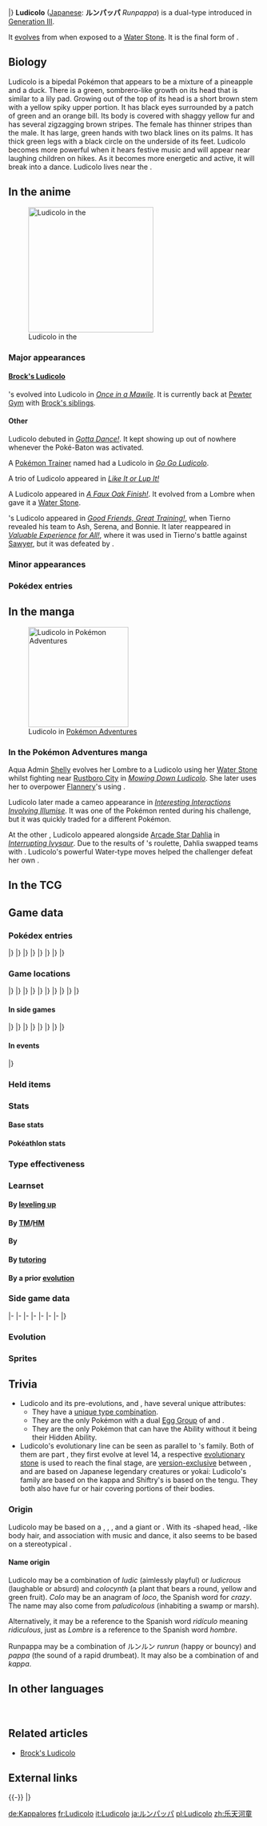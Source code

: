 {{PokémonPrevNext/Head|type=Water|type2=Grass}}
{{PokémonPrevNext/GO|species=Ludicolo}}
{{PokémonPrevNext/Pokémon|type=Water|prevnum=271|prev=Lombre|nextnum=273|next=Seedot|round=none}}
{{PokémonPrevNext/Disambig|species=Ludicolo}}
|}
{{Pokémon Infobox
|name=Ludicolo
|jname=ルンパッパ
|tmname=Runpappa
|ndex=272
|hdex=021
|karea=Mountain
|kdex=057
|fbrow=134
|obrow=245
|typebox=1
|type1=Water
|type2=Grass
|category=Carefree
|height-ftin=4'11"
|height-m=1.5
|weight-lbs=121.3
|weight-kg=55.0
|abilityn=d
|ability1=Swift Swim
|ability2=Rain Dish
|abilityd=Own Tempo
|egggroupn=2
|egggroup1=Water 1
|egggroup2=Grass
|eggcycles=15
|evtotal=3
|evsd=3
|expyield=216
|oldexp=181
|lv100exp=1,059,860
|gendercode=127
|color=Green
|catchrate=45
|body=12
|pokefordex=ludicolo
|generation=3
|friendship=70
}}
'''Ludicolo''' ([[List of Japanese Pokémon names|Japanese]]: '''ルンパッパ''' ''Runpappa'') is a dual-type {{2t|Water|Grass}} {{OBP|Pokémon|species}} introduced in [[Generation III]].

It [[Evolution|evolves]] from {{p|Lombre}} when exposed to a [[Water Stone]]. It is the final form of {{p|Lotad}}.

==Biology==
Ludicolo is a bipedal Pokémon that appears to be a mixture of a pineapple and a duck. There is a green, sombrero-like growth on its head that is similar to a lily pad. Growing out of the top of its head is a short brown stem with a yellow spiky upper portion. It has black eyes surrounded by a patch of green and an orange bill. Its body is covered with shaggy yellow fur and has several zigzagging brown stripes. The female has thinner stripes than the male. It has large, green hands with two black lines on its palms. It has thick green legs with a black circle on the underside of its feet. Ludicolo becomes more powerful when it hears festive music and will appear near laughing children on hikes. As it becomes more energetic and active, it will break into a dance. Ludicolo lives near the {{DL|List of Pokémon by habitat|Water's-edge Pokémon|water's edge}}.

==In the anime==
[[File:Tierno Ludicolo.png|thumb|250px|left|Ludicolo in the {{pkmn|anime}}]]
===Major appearances===
====[[Brock's Ludicolo]]====
{{an|Brock}}'s {{p|Lombre}} evolved into Ludicolo in ''[[AG105|Once in a Mawile]]''. It is currently back at [[Pewter Gym]] with [[Brock's siblings]].

====Other====
Ludicolo debuted in ''[[PK12|Gotta Dance!]]''. It kept showing up out of nowhere whenever the Poké-Baton was activated.

A [[Pokémon Trainer]] named {{OBP|Poncho|AG067}} had a Ludicolo in ''[[AG067|Go Go Ludicolo]]''.

A trio of {{pkmn2|wild}} Ludicolo appeared in ''[[DP007|Like It or Lup It!]]''

A Ludicolo appeared in ''[[DP139|A Faux Oak Finish!]]''. It evolved from a Lombre when {{an|Professor Oak}} gave it a [[Water Stone]].

{{an|Tierno}}'s Ludicolo appeared in ''[[XY065|Good Friends, Great Training!]]'', when Tierno revealed his team to Ash, Serena, and Bonnie. It later reappeared in ''[[XY126|Valuable Experience for All!]]'', where it was used in Tierno's battle against [[Sawyer]], but it was defeated by {{DL|Sawyer|Aegislash}}.

===Minor appearances===
===Pokédex entries===
{{Animedexheader|Hoenn}}
{{Animedexbody|AG067|Ludicolo|May's Pokédex|Ludicolo, the Carefree Pokémon. Ludicolo becomes extremely active whenever it hears a cheery rhythm. This can also lead it to exert extreme power in [[Pokémon battle|battle]].}}
{{Animedexfooter/Pokémon|''Advanced Generation''|Hoenn}}
{{Animedexheader|Sinnoh}}
{{Animedexbody|DP007|Ludicolo|Dawn's Pokédex|Ludicolo, the Carefree Pokémon. When Ludicolo listens to happy music, its power grows stronger, and it just has to dance.}}
{{Animedexbody|DP139|Ludicolo|Ash's Pokédex|Ludicolo, the Carefree Pokémon. If Ludicolo hears festive music, all its muscles fill with energy. It can't help breaking into a dance.}}
{{Animedexfooter/Pokémon|''Diamond & Pearl''|Sinnoh}}

==In the manga==
[[File:Shelly Ludicolo Adventures.png|thumb|200px|Ludicolo in [[Pokémon Adventures]]]]
===In the Pokémon Adventures manga===
Aqua Admin [[Shelly]] evolves her Lombre to a Ludicolo using her [[Water Stone]] whilst fighting {{adv|Sapphire}} near [[Rustboro City]] in ''[[PS189|Mowing Down Ludicolo]]''. She later uses her to overpower [[Flannery]]'s {{p|Vulpix}} using {{m|Nature Power}}.

Ludicolo later made a cameo appearance in ''[[PS305|Interesting Interactions Involving Illumise]]''. It was one of the Pokémon {{adv|Emerald}} rented during his {{DL|Battle Frontier (Generation III)|Battle Factory}} challenge, but it was quickly traded for a different Pokémon.

At the other {{gdis|Battle Frontier|IV}}, Ludicolo appeared alongside [[Arcade Star Dahlia]] in ''[[PS422|Interrupting Ivysaur]]''. Due to the results of {{DL|Battle Frontier (Generation IV)|Battle Arcade}}'s roulette, Dahlia swapped teams with {{adv|Platinum}}. Ludicolo's powerful Water-type moves helped the challenger defeat her own {{TP|Platinum|Rapidash}}.

==In the TCG==
{{main|Ludicolo (TCG)}}

==Game data==
===Pokédex entries===
{{Dex/Header|type=Water|type2=Grass}}
{{Dex/NA|gen=III}}
{{Dex/Gen|gen=III}}
{{Dex/Entry1|v=Ruby|t=FFF|entry=Ludicolo begins dancing as soon as it hears cheerful, festive music. This Pokémon is said to appear when it hears the singing of children on hiking outings.}}
{{Dex/Entry1|v=Sapphire|t=FFF|entry=Upon hearing an upbeat and cheerful rhythm, the cells in Ludicolo's body become very energetic and active. Even in battle, this Pokémon will exhibit an amazing amount of power.}}
{{Dex/Entry1|v=Emerald|t=FFF|entry=When it hears festive music, all the cells in its body become stimulated, and it begins moving in rhythm. It does not quail even when it faces a tough opponent.}}
{{Dex/Entry2|v=FireRed|v2=LeafGreen|entry=The rhythm of bright, festive music activates Ludicolo's cells, making it more powerful.}}
|}
|}
{{Dex/Gen|gen=IV}}
{{Dex/Entry3|v=Diamond|v2=Pearl|v3=Platinum|entry=If it hears festive music, all its muscles fill with energy. It can't help breaking out into a dance.}}
{{Dex/Entry2|v=HeartGold|v2=SoulSilver|entry=If it hears festive music, it begins moving in rhythm in order to amplify its power.}}
|}
|}
{{Dex/Gen|gen=V}}
{{Dex/Entry2|v=Black|v2=White|t=FFF|entry=If it hears festive music, all its muscles fill with energy. It can't help breaking out into a dance.}}
{{Dex/Entry2|v=Black 2|v2=White 2|t=FFF|entry=If it hears festive music, all its muscles fill with energy. It can't help breaking out into a dance.}}
|}
|}
{{Dex/Gen|gen=VI}}
{{Dex/Entry1|v=X|t=FFF|entry=If it hears festive music, all its muscles fill with energy. It can't help breaking out into a dance.}}
{{Dex/Entry1|v=Y|entry=The rhythm of bright, festive music activates Ludicolo's cells, making it more powerful.}}
{{Dex/Entry1|t=FFF|v=Omega Ruby|entry=Ludicolo begins dancing as soon as it hears cheerful, festive music. This Pokémon is said to appear when it hears the singing of children on hiking outings.}}
{{Dex/Entry1|t=FFF|v=Alpha Sapphire|entry=Upon hearing an upbeat and cheerful rhythm, the cells in Ludicolo’s body become very energetic and active. Even in battle, this Pokémon will exhibit an amazing amount of power.}}
|}
|}
{{Dex/Footer}}

===Game locations===
{{Availability/Header|type=Water|type2=Grass}}
{{Availability/NA|gen=III}}
{{Availability/Gen|gen=III}}
{{Availability/Entry1/None|v=Ruby}}
{{Availability/Entry1|v=Sapphire|t=FFF|area=[[Evolution|Evolve]] {{p|Lombre}}}}
{{Availability/Entry1|v=Emerald|t=FFF|area=[[Evolution|Evolve]] {{p|Lombre}}}}
{{Availability/Entry2/None|v=FireRed|v2=LeafGreen}}
{{Availability/Entry1/None|v=Colosseum}}
{{Availability/Entry1/None|v=XD|link=Pokémon XD: Gale of Darkness}}
|}
|}
{{Availability/Gen|gen=IV}}
{{Availability/Entry2|v=Diamond|v2=Pearl|area=[[Evolution|Evolve]] {{p|Lombre}}}}
{{Availability/Entry1|v=Platinum|area=[[Evolution|Evolve]] {{p|Lombre}}}}
{{Availability/Entry2|v=HeartGold|v2=SoulSilver|area=[[Evolution|Evolve]] {{p|Lombre}}}}
{{Availability/Entry1|v=Pal Park|color={{locationcolor/light|water}}|link=Pal Park|area={{DL|List of Pokémon by Pal Park location|Pond}}}}
|}
|}
{{Availability/Gen|gen=V}}
{{Availability/Entry1/None|v=Black|area=[[Trade]], {{pkmn2|Event}}}}
{{Availability/Entry1|v=White|area=[[Evolution|Evolve]] {{p|Lombre}}}}
{{Availability/Entry2|v=Black 2|v2=White 2|t=FFF|area=[[Evolution|Evolve]] {{p|Lombre}}}}
|}
|}
{{Availability/Gen|gen=VI}}
{{Availability/Entry2|v=X|v2=Y|t=FFF|area=[[Evolution|Evolve]] {{p|Lombre}}}}
{{Availability/Entry1/None|v=Omega Ruby|area=[[Trade]]}}
{{Availability/Entry1|v=Alpha Sapphire|t=FFF|area=[[Evolution|Evolve]] {{p|Lombre}}}}
|}
|}
{{Availability/Gen|gen=VII}}
{{Availability/Entry2/None|v=Sun|v2=Moon}}
{{Availability/Entry2|v=Ultra Sun|v2=Ultra Moon|area=[[Evolution|Evolve]] {{p|Lombre}}}}
|}
|}
{{Availability/Footer}}

====In side games====
{{Availability/Header|type=Water|type2=Grass}}
{{Availability/NA|gen=III}}
{{Availability/Gen|gen=III}}
{{Availability/Entry1|v=Pinball: R&S|link=Pokémon Pinball: Ruby & Sapphire|color={{ruby color}}|t=fff|area=[[Evolution|Evolve]] {{p|Lombre}}}}
{{Availability/Entry1|v=Trozei!|color={{yellow color}}|area=[[Secret Storage 1]], Trozei Battle, [[Mr. Who's Den]]}}
{{Availability/Entry2|v=MD Red|v2=MD Blue|link=Pokémon Mystery Dungeon: Red Rescue Team and Blue Rescue Team|area=[[Evolution|Evolve]] {{p|Lombre}}}}
{{Availability/Entry1|v=Ranger|link=Pokémon Ranger (game)|area=[[Fall City]], [[Olive Jungle]]}}
|}
|}
{{Availability/Gen|gen=IV}}
{{Availability/Entry2|v=MD Time|v2=MD Darkness|link=Pokémon Mystery Dungeon: Explorers of Time and Explorers of Darkness|area=[[Lake Afar]] (B1F-B24F)}}
{{Availability/Entry1|v=MD Sky|link=Pokémon Mystery Dungeon: Explorers of Sky|area=[[Lake Afar]] (B1F-B24F)}}
{{Availability/Entry2/None|v=MD Blazing|v2=MD Stormy|link=Pokémon Mystery Dungeon (WiiWare)|color={{fire color}}|t={{fire color dark}}|color2={{water color}}|t2={{water color dark}}|area={{DL|Pokémon Mystery Dungeon (WiiWare)|Wonder Mail codes}}}}
<!--{{Availability/Entry1|v=MD Light|link=Pokémon Mystery Dungeon (WiiWare)|color={{electric color}}|area=}}-->
{{Availability/Entry1|v=Ranger: GS|color={{GS color}}|link=Pokémon Ranger: Guardian Signs|area=[[Canal Ruins]]}}
|}
|}
{{Availability/Gen|gen=V}}
{{Availability/Entry1|1|v=Rumble Blast|color={{fire color}}|area=Lake: [[Everspring Valley]]}}
{{Availability/Entry1|1|v=Rumble U|color={{fire color}}|area=[[Adventure Area#Unexpected Land|Adventure Area: Unexpected Land]], [[Frenzy Square#Make a Big Splash!|Frenzy Square: Make a Big Splash!]]}}
|}
|}
{{Availability/Gen|gen=VI}}
{{Availability/Entry1|1|v=Battle Trozei|color={{defense color}}|area=[[Safari Jungle#Thursday Stage 1|Safari Jungle: Stage 1]]{{dotw|Th}}}}
{{Availability/Entry1|1|v=Shuffle|color={{beauty color}}|area=[[Expert Stages|Expert Stage: Stage EX40]]}}
{{Availability/Entry1|1|v=Rumble World|color={{fire color}}|area=[[Origin Hideaway#Waterfall Basin|Origin Hideaway: Waterfall Basin]] <small>(All Areas, Entrance Boss)</small>}}
{{Availability/Entry1|1|v=Picross|color={{skill color light}}|area=[[Pokémon Picross Stages#Area 21|Area 21: Stage 02]]}}
|}
|}
{{Availability/Footer}}

====In events====
{{eventAvail/h|type=Water|type2=Grass}}
{{eventAvail|{{gameabbrev5|BW}}|JR Kyushu Train Station Ludicolo|Japanese|Japan|50|April 2 to 22, 2012|link=List of local Japanese event Pokémon distributions in Generation V#Ludicolo}}
{{eventAvail|{{gameabbrev5|BWB2W2}}|Toler Webb's Ludicolo|English|North America|30|April 14, 2013|link=List of local English event Pokémon distributions in Generation V#Toler Webb's Ludicolo}}
|}

===Held items===
{{HeldItems
|type=Water|type2=Grass
|event1=Sitrus Berry|event1type=Berry|event1rar=100
}}

===Stats===
====Base stats====
{{BaseStats
|type=Water
|type2=Grass
|HP=     80
|Attack= 70
|Defense=70
|SpAtk=  90
|SpDef= 100
|Speed=  70}}

====Pokéathlon stats====
{{Pokéthlon
|type=Water
|type2=Grass
|Speed=2
|SpeedMax=4
|Power=3
|PowerMax=4
|Technique=3
|TechniqueMax=5
|Stamina=3
|StaminaMax=5
|Jump=2
|JumpMax=3
}}

===Type effectiveness===
{{TypeEffectiveness
|type1=Water
|type2=Grass
|Normal=  100
|Fighting=100
|Flying=  200
|Poison=  200
|Ground=   50
|Rock=    100
|Bug=     200
|Ghost=   100
|Steel=    50
|Fairy=   100
|Fire=    100
|Water=    25
|Grass=   100
|Electric=100
|Psychic= 100
|Ice=     100
|Dragon=  100
|Dark=    100}}

===Learnset===
====By [[Level|leveling up]]====
{{learnlist/levelh/7|Ludicolo|Water|Grass|3}}
{{learnlist/level7|1|Astonish|Ghost|Physical|30|100|15}}
{{learnlist/level7|1|Growl|Normal|Status|&mdash;|100|40}}
{{learnlist/level7|1|Mega Drain|Grass|Special|40|100|15||'''}}
{{learnlist/level7|1|Nature Power|Normal|Status|&mdash;|&mdash;|20}}
{{learnlist/levelf/7|Ludicolo|Water|Grass|3}}

====By [[TM]]/[[HM]]====
{{learnlist/tmh/7|Ludicolo|Water|Grass|3}}
{{learnlist/tm7|TM06|Toxic|Poison|Status|&mdash;|90|10}}
{{learnlist/tm7|TM07|Hail|Ice|Status|&mdash;|&mdash;|10}}
{{learnlist/tm7|TM10|Hidden Power|Normal|Special|60|100|15}}
{{learnlist/tm7|TM11|Sunny Day|Fire|Status|&mdash;|&mdash;|5}}
{{learnlist/tm7|TM13|Ice Beam|Ice|Special|90|100|10}}
{{learnlist/tm7|TM14|Blizzard|Ice|Special|110|70|5}}
{{learnlist/tm7|TM15|Hyper Beam|Normal|Special|150|90|5}}
{{learnlist/tm7|TM17|Protect|Normal|Status|&mdash;|&mdash;|10}}
{{learnlist/tm7|TM18|Rain Dance|Water|Status|&mdash;|&mdash;|5}}
{{learnlist/tm7|TM21|Frustration|Normal|Physical|&mdash;|100|20}}
{{learnlist/tm7|TM22|Solar Beam|Grass|Special|120|100|10||'''}}
{{learnlist/tm7|TM27|Return|Normal|Physical|&mdash;|100|20}}
{{learnlist/tm7|TM31|Brick Break|Fighting|Physical|75|100|15}}
{{learnlist/tm7|TM32|Double Team|Normal|Status|&mdash;|&mdash;|15}}
{{learnlist/tm7|TM42|Facade|Normal|Physical|70|100|20}}
{{learnlist/tm7|TM44|Rest|Psychic|Status|&mdash;|&mdash;|10}}
{{learnlist/tm7|TM45|Attract|Normal|Status|&mdash;|100|15}}
{{learnlist/tm7|TM46|Thief|Dark|Physical|60|100|25}}
{{learnlist/tm7|TM48|Round|Normal|Special|60|100|15}}
{{learnlist/tm7|TM49|Echoed Voice|Normal|Special|40|100|15}}
{{learnlist/tm7|TM52|Focus Blast|Fighting|Special|120|70|5}}
{{learnlist/tm7|TM53|Energy Ball|Grass|Special|90|100|10||'''}}
{{learnlist/tm7|TM55|Scald|Water|Special|80|100|15||'''}}
{{learnlist/tm7|TM56|Fling|Dark|Physical|&mdash;|100|10}}
{{learnlist/tm7|TM68|Giga Impact|Normal|Physical|150|90|5}}
{{learnlist/tm7|TM75|Swords Dance|Normal|Status|&mdash;|&mdash;|20}}
{{learnlist/tm7|TM86|Grass Knot|Grass|Special|&mdash;|100|20||'''}}
{{learnlist/tm7|TM87|Swagger|Normal|Status|&mdash;|85|15}}
{{learnlist/tm7|TM88|Sleep Talk|Normal|Status|&mdash;|&mdash;|10}}
{{learnlist/tm7|TM90|Substitute|Normal|Status|&mdash;|&mdash;|10}}
{{learnlist/tm7|TM94|Surf|Water|Special|90|100|15||'''}}
{{learnlist/tm7|TM96|Nature Power|Normal|Status|&mdash;|&mdash;|20}}
{{learnlist/tm7|TM98|Waterfall|Water|Physical|80|100|15||'''}}
{{learnlist/tm7|TM100|Confide|Normal|Status|&mdash;|&mdash;|20}}
{{learnlist/tmf/7|Ludicolo|Water|Grass|3}}

====By {{pkmn|breeding}}====
{{learnlist/breedh/7|Ludicolo|Water|Grass|3}}
{{learnlist/breed7|{{MSP|286|Breloom}}{{MSP|771|Pyukumuku}}|Counter|Fighting|Physical|&mdash;|100|20}}
{{learnlist/breed7|{{MSP|158|Totodile}}{{MSP|159|Croconaw}}{{MSP|160|Feraligatr}}{{MSP|222|Corsola}}{{MSP|349|Feebas}}{{MSP|369|Relicanth}}<br>{{MSP|535|Tympole}}{{MSP|536|Palpitoad}}{{MSP|537|Seismitoad}}{{MSP|618|Stunfisk}}{{MSP|692|Clauncher}}{{MSP|693|Clawitzer}}|Flail|Normal|Physical|&mdash;|100|15}}
{{learnlist/breed7|{{MSP|043|Oddish}}{{MSP|044|Gloom}}{{MSP|046|Paras}}{{MSP|047|Parasect}}{{MSP|114|Tangela}}{{MSP|187|Hoppip}}<br>{{MSP|188|Skiploom}}{{MSP|189|Jumpluff}}{{MSP|191|Sunkern}}{{MSP|192|Sunflora}}{{MSP|270|Lotad}}{{MSP|285|Shroomish}}<br>{{MSP|315|Roselia}}{{MSP|387|Turtwig}}{{MSP|388|Grotle}}{{MSP|389|Torterra}}{{MSP|465|Tangrowth}}{{MSP|495|Snivy}}<br>{{MSP|496|Servine}}{{MSP|497|Serperior}}{{MSP|546|Cottonee}}{{MSP|556|Maractus}}{{MSP|590|Foongus}}{{MSP|591|Amoonguss}}<br>{{MSP|755|Morelull}}{{MSP|756|Shiinotic}}|Giga Drain|Grass|Special|75|100|10||'''}}
{{learnlist/breed7|{{MSP|001|Bulbasaur}}{{MSP|002|Ivysaur}}{{MSP|003|Venusaur}}{{MSP|102|Exeggcute}}{{MSP|187|Hoppip}}{{MSP|188|Skiploom}}<br>{{MSP|189|Jumpluff}}{{MSP|191|Sunkern}}{{MSP|192|Sunflora}}{{MSP|285|Shroomish}}{{MSP|286|Breloom}}{{MSP|315|Roselia}}<br>{{MSP|331|Cacnea}}{{MSP|332|Cacturne}}{{MSP|387|Turtwig}}{{MSP|388|Grotle}}{{MSP|389|Torterra}}{{MSP|420|Cherubi}}<br>{{MSP|421|Cherrim}}{{MSP|495|Snivy}}{{MSP|496|Servine}}{{MSP|497|Serperior}}{{MSP|546|Cottonee}}{{MSP|547|Whimsicott}}<br>{{MSP|708|Phantump}}{{MSP|709|Trevenant}}{{MSP|764|Comfey}}|Leech Seed|Grass|Status|&mdash;|90|10}}
{{learnlist/breed7|{{MSP|001|Bulbasaur}}{{MSP|002|Ivysaur}}{{MSP|003|Venusaur}}{{MSP|069|Bellsprout}}{{MSP|070|Weepinbell}}{{MSP|071|Victreebel}}<br>{{MSP|152|Chikorita}}{{MSP|153|Bayleef}}{{MSP|154|Meganium}}{{MSP|191|Sunkern}}{{MSP|192|Sunflora}}{{MSP|274|Nuzleaf}}<br>{{MSP|275|Shiftry}}{{MSP|357|Tropius}}{{MSP|387|Turtwig}}{{MSP|388|Grotle}}{{MSP|389|Torterra}}{{MSP|459|Snover}}<br>{{MSP|460|Abomasnow}}{{MSP|546|Cottonee}}{{MSP|753|Fomantis}}{{MSP|754|Lurantis}}|Razor Leaf|Grass|Physical|55|95|25||'''}}
{{learnlist/breed7|{{MSP|001|Bulbasaur}}{{MSP|002|Ivysaur}}{{MSP|003|Venusaur}}{{MSP|043|Oddish}}{{MSP|044|Gloom}}{{MSP|069|Bellsprout}}<br>{{MSP|070|Weepinbell}}{{MSP|071|Victreebel}}{{MSP|152|Chikorita}}{{MSP|153|Bayleef}}{{MSP|154|Meganium}}{{MSP|182|Bellossom}}<br>{{MSP|283|Surskit}}{{MSP|284|Masquerain}}{{MSP|315|Roselia}}{{MSP|357|Tropius}}{{MSP|407|Roserade}}{{MSP|455|Carnivine}}<br>{{MSP|556|Maractus}}{{MSP|590|Foongus}}{{MSP|591|Amoonguss}}{{MSP|753|Fomantis}}{{MSP|754|Lurantis}}{{MSP|764|Comfey}}|Sweet Scent|Normal|Status|&mdash;|100|20}}
{{learnlist/breed7|{{MSP|001|Bulbasaur}}{{MSP|002|Ivysaur}}{{MSP|003|Venusaur}}{{MSP|152|Chikorita}}{{MSP|153|Bayleef}}{{MSP|154|Meganium}}<br>{{MSP|187|Hoppip}}{{MSP|188|Skiploom}}{{MSP|189|Jumpluff}}{{MSP|191|Sunkern}}{{MSP|273|Seedot}}{{MSP|315|Roselia}}<br>{{MSP|357|Tropius}}{{MSP|387|Turtwig}}{{MSP|388|Grotle}}{{MSP|389|Torterra}}{{MSP|556|Maractus}}{{MSP|590|Foongus}}<br>{{MSP|591|Amoonguss}}{{MSP|753|Fomantis}}{{MSP|754|Lurantis}}{{MSP|764|Comfey}}|Synthesis|Grass|Status|&mdash;|&mdash;|5}}
{{learnlist/breed7|{{MSP|331|Cacnea}}|Teeter Dance|Normal|Status|&mdash;|100|20|*}}
{{learnlist/breed7|{{MSP|114|Tangela}}{{MSP|138|Omanyte}}{{MSP|139|Omastar}}{{MSP|465|Tangrowth}}|Tickle|Normal|Status|&mdash;|100|20}}
{{learnlist/breed7|{{MSP|007|Squirtle}}{{MSP|008|Wartortle}}{{MSP|009|Blastoise}}{{MSP|054|Psyduck}}{{MSP|055|Golduck}}{{MSP|060|Poliwag}}<br>{{MSP|061|Poliwhirl}}{{MSP|079|Slowpoke}}{{MSP|080|Slowbro}}{{MSP|116|Horsea}}{{MSP|117|Seadra}}{{MSP|131|Lapras}}<br>{{MSP|138|Omanyte}}{{MSP|139|Omastar}}{{MSP|158|Totodile}}{{MSP|159|Croconaw}}{{MSP|160|Feraligatr}}{{MSP|183|Marill}}<br>{{MSP|184|Azumarill}}{{MSP|194|Wooper}}{{MSP|195|Quagsire}}{{MSP|199|Slowking}}{{MSP|223|Remoraid}}{{MSP|224|Octillery}}<br>{{MSP|230|Kingdra}}{{MSP|258|Mudkip}}{{MSP|259|Marshtomp}}{{MSP|260|Swampert}}{{MSP|278|Wingull}}{{MSP|279|Pelipper}}<br>{{MSP|350|Milotic}}{{MSP|363|Spheal}}{{MSP|364|Sealeo}}{{MSP|365|Walrein}}{{MSP|366|Clamperl}}{{MSP|369|Relicanth}}<br>{{MSP|400|Bibarel}}{{MSP|418|Buizel}}{{MSP|419|Floatzel}}{{MSP|564|Tirtouga}}{{MSP|565|Carracosta}}{{MSP|580|Ducklett}}<br>{{MSP|581|Swanna}}{{MSP|618|Stunfisk}}{{MSP|690|Skrelp}}{{MSP|691|Dragalge}}{{MSP|692|Clauncher}}{{MSP|693|Clawitzer}}<br>{{MSP|728|Popplio}}{{MSP|729|Brionne}}{{MSP|730|Primarina}}|Water Gun|Water|Special|40|100|25||'''}}
{{learnlist/breedf/7|Ludicolo|Water|Grass|3}}

====By [[Move Tutor|tutoring]]====
{{learnlist/tutorh/7|Ludicolo|Water|Grass|3}}
{{learnlist/tutor7|Drain Punch|Fighting|Physical|75|100|10|||no|yes}}
{{learnlist/tutor7|Fire Punch|Fire|Physical|75|100|15|||no|yes}}
{{learnlist/tutor7|Focus Punch|Fighting|Physical|150|100|20|||no|yes}}
{{learnlist/tutor7|Giga Drain|Grass|Special|75|100|10||'''|no|yes}}
{{learnlist/tutor7|Hyper Voice|Normal|Special|90|100|10|||no|yes}}
{{learnlist/tutor7|Ice Punch|Ice|Physical|75|100|15|||no|yes}}
{{learnlist/tutor7|Icy Wind|Ice|Special|55|95|15|||no|yes}}
{{learnlist/tutor7|Knock Off|Dark|Physical|65|100|20|||no|yes}}
{{learnlist/tutor7|Seed Bomb|Grass|Physical|80|100|15||'''|no|yes}}
{{learnlist/tutor7|Snore|Normal|Special|50|100|15|||no|yes}}
{{learnlist/tutor7|Synthesis|Grass|Status|—|—|5|||no|yes}}
{{learnlist/tutor7|Thunder Punch|Electric|Physical|75|100|15|||no|yes}}
{{learnlist/tutor7|Uproar|Normal|Special|90|100|10|||no|yes}}
{{learnlist/tutor7|Water Pulse|Water|Special|60|100|20||'''|no|yes}}
{{learnlist/tutor7|Zen Headbutt|Psychic|Physical|80|90|15|||no|yes}}
{{learnlist/tutorf/7|Ludicolo|Water|Grass|3}}

====By a prior [[evolution]]====
{{learnlist/prevoh/7|Ludicolo|Water|Grass|3}}
{{learnlist/prevo7|270|Lotad|||||Natural Gift|Normal|Physical|—|100|15}}
{{learnlist/prevo7|270|Lotad|||||Mist|Ice|Status|—|—|30}}
{{learnlist/prevo7|270|Lotad|||||Giga Drain|Grass|Special|75|100|10|'''|{{sup/7|SM}}}}
{{learnlist/prevo7|270|Lotad||271|Lombre||Absorb|Grass|Special|20|100|25|'''}}
{{learnlist/prevo7|270|Lotad||271|Lombre||Bubble|Water|Special|40|100|30|'''}}
{{learnlist/prevo7|270|Lotad||271|Lombre||Bubble Beam|Water|Special|65|100|20|'''}}
{{learnlist/prevo7|270|Lotad||271|Lombre||Zen Headbutt|Psychic|Physical|80|90|15||{{sup/7|SM}}}}
{{learnlist/prevo7|271|Lombre|||||Fury Swipes|Normal|Physical|18|80|15}}
{{learnlist/prevo7|271|Lombre|||||Fake Out|Normal|Physical|40|100|10}}
{{learnlist/prevo7|271|Lombre|||||Water Sport|Water|Status|—|—|15}}
{{learnlist/prevo7|271|Lombre|||||Uproar|Normal|Special|90|100|10||{{sup/7|SM}}}}
{{learnlist/prevo7|271|Lombre|||||Knock Off|Dark|Physical|65|100|20||{{sup/7|SM}}}}
{{learnlist/prevo7|271|Lombre|||||Hydro Pump|Water|Special|110|80|5|'''}}
{{learnlist/prevof/7|Ludicolo|Water|Grass|3}}

===Side game data===
{{Spindata/Head|type=Water|type2=Grass}}
{{Spindata/PinballRS|col=3|type=Water|ndex=272|acquisition=Evolve|evolved=yes}}
{{Spindata/Trozei|col=3|type=Water|ndex=272|rarity=Rare}}
|-
{{Spindata/MDRB|col=6|type=Water|ndex=272
|body=1
|rate=Evolve
|area=Tadpole Pond
|P1=Amigo! Let us dance merrily!
|P2=At half HP, it's hard to find the rhythm!
|P3=I'm sorry... I want to be cheerful... But I'm fainting...
|PL=Amigo! I leveled up! Time for a celebration!
}}
|-
{{Spindata/MDTDS|col=6|type=Water|ndex=272
|body=1
|rate=-12
|IQ=G
}}
|-
{{Spindata/Ranger|col=6|type=Water
|group=Water
|assist=Water
|fieldpower=0
|field=None
|loop=8
|MinEXP=26
|MaxEXP=46
|browser=Ludicolo dances cheerfully while singing. Its tune interferes with capturing.
}}
|-
{{Spindata/Ranger GS|col=6|type=Water
|group=Grass
|assist=Grass
|field=Cut
|fieldpower=4
|browser=It launches leaf blades around itself.
|past=NA
}}
|-
{{Spindata/RumbleBlast|col=6|type=Water
|att=3
|def=3
|speed=3
}}
|-
{{Spindata/Battle Trozei|col=3|type=Water|ndex=272|bttype=Grass
|power=3
}}
{{Spindata/Shuffle|col=3|type=Water|ndex=272|stype=Grass|num=510
|min=70
|max=130
|raisemaxlevel=15
|skill=Mind Zap
|skilldesc=Delays your opponent's disruptions.
}}
|-
{{Spindata/GO|col=6|type=Water|ndex=272
|hatch=N/A
|buddy=3
|evolution=N/A
|stamina=160
|attack=173
|defense=191
|fast={{m|Bubble}}, {{m|Razor Leaf}}
|special={{m|Hydro Pump}}, {{m|Blizzard}}, {{m|Solar Beam}}
}}
|}

===Evolution===
{{evobox-3
|type1=Water
|type2=Grass
|no1=270
|name1=Lotad
|type1-1=Water
|type2-1=Grass
|evo1={{bag|Rare Candy}}<br>{{color2|000|Level|Level 14}}
|no2=271
|name2=Lombre
|type1-2=Water
|type2-2=Grass
|evo2={{bag|Water Stone}}<br>{{color2|000|Water Stone}}
|no3=272
|name3=Ludicolo
|type1-3=Water
|type2-3=Grass}}

===Sprites===
{{Spritebox/Header|type=Water|type2=Grass}}
{{Spritebox/NA|gen=III}}
{{Spritebox/3|ndex=272}}
{{Spritebox/4/Gender|ndex=272}}
{{Spritebox/5/Gender|ndex=272}}
{{Spritebox/6/Gender|ndex=272}}
{{Spritebox/7/Gender|ndex=272}}
{{Spritebox/Footer|272|Ludicolo}}

==Trivia==
* Ludicolo and its pre-evolutions, {{p|Lotad}} and {{p|Lombre}}, have several unique attributes:
** They have a [[List of Pokémon with unique type combinations|unique type combination]].
** They are the only Pokémon with a dual [[Egg Group]] of {{egg|Water 1}} and {{egg|Grass}}.
** They are the only Pokémon that can have the Ability {{a|Rain Dish}} without it being their Hidden Ability.
* Ludicolo's evolutionary line can be seen as parallel to {{p|Shiftry}}'s family. Both of them are part {{type|Grass}}, they first evolve at level 14, a respective [[evolutionary stone]] is used to reach the final stage, are [[version-exclusive]] between {{game|Ruby and Sapphire|s}}, and are based on Japanese legendary creatures or yokai: Ludicolo's family are based on the kappa and Shiftry's is based on the tengu. They both also have fur or hair covering portions of their bodies.

===Origin===
Ludicolo may be based on a {{wp|duck}}, {{wp|platypus}}, {{wp|Kappa (folklore)|kappa}}, and a giant {{wp|Citrullus colocynthis|colocynth}} or {{wp|pineapple}}. With its {{wp|sombrero}}-shaped head, {{wp|poncho}}-like body hair, and association with music and dance, it also seems to be based on a stereotypical {{wp|Folk dance of Mexico|Mexican dancer}}.

====Name origin====
Ludicolo may be a combination of ''ludic'' (aimlessly playful) or ''ludicrous'' (laughable or absurd) and ''colocynth'' (a plant that bears a round, yellow and green fruit). ''Colo'' may be an anagram of ''loco'', the Spanish word for ''crazy''. The name may also come from ''paludicolous'' (inhabiting a swamp or marsh).

Alternatively, it may be a reference to the Spanish word ''ridículo'' meaning ''ridiculous'', just as ''Lombre'' is a reference to the Spanish word ''hombre''.

Runpappa may be a combination of ルンルン ''runrun'' (happy or bouncy) and ''pappa'' (the sound of a rapid drumbeat). It may also be a combination of ''{{wp|Rumba (dance)|rumba}}'' and ''kappa''.

==In other languages==
{{Other languages|type=Water|type2=Grass
|ja=ルンパッパ ''Runpappa''|jameaning=From {{tt|ルンルン ''runrun''|happy or bouncy}}, ''rumba'', {{tt|pappa|The possible sound of a rapid drumbeat}}, and {{wp|Kappa (folklore)|河童 ''kappa''}}
|fr=Ludicolo|frmeaning=Same as English name
|es=Ludicolo|esmeaning=Same as English name
|de=Kappalores|demeaning=From ''Kappa'' and ''{{tt|Kokolores|tomfoolery}}''
|it=Ludicolo|itmeaning=Same as English name
|ko=로파파 ''Ropapa''|komeaning=From ''lotus'' and {{tt|갓파 ''katpa''|kappa}}
|zh_cmn=樂天河童 / 乐天河童 ''Lètiānhétóng''|zh_cmnmeaning=From {{tt|樂天 ''lètiān''|happy-go-lucky}}, {{tt|河 ''hé''|river}}, {{tt|童 ''tóng''|lad}}, and {{tt|河童 ''hétóng''|kappa}}, literally "happy kappa"
|hi=लुडिकलो ''Ludicolo''|himeaning=Transcription of English name
|ru=Лудиколо ''Ludikolo''|rumeaning=Transcription of English name
}}
<br clear="left">

==Related articles==
* [[Brock's Ludicolo]]

==External links==

{{-}}
{{PokémonPrevNext/Head|type=Water|type2=Grass}}
{{PokémonPrevNext/Pokémon|type=Water|prevnum=271|prev=Lombre|nextnum=273|next=Seedot}}
|}
{{Project Pokédex notice}}

[[de:Kappalores]]
[[fr:Ludicolo]]
[[it:Ludicolo]]
[[ja:ルンパッパ]]
[[pl:Ludicolo]]
[[zh:乐天河童]]